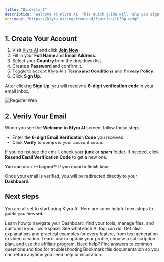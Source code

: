 ```yaml
---
title: "Quickstart"
description: "Welcome to Klyra AI. This quick guide will help you sign up, verify your account, and reach your dashboard in just a few steps."
og:image: "https://klyra.ai/img/frontend/features/lU38p.webp"
---
```


## 1. Create Your Account

1. Visit [Klyra AI](https://klyra.ai) and click [**Join Now**](https://klyra.ai/register).
2. Fill in your **Full Name** and **Email Address**.
3. Select your **Country** from the dropdown list.
4. Create a **Password** and confirm it.
5. Toggle to accept Klyra AI’s [**Terms and Conditions**](https://klyra.ai/page/terms-and-conditions) and [**Privacy Policy**](https://klyra.ai/page/privacy-policy).
6. Click **Sign Up**.

After clicking **Sign Up**, you will receive a **6-digit verification code** in your email inbox.

![Register Web](/images/register.webp)

## 2. Verify Your Email

When you see the **Welcome to Klyra AI** screen, follow these steps:

- Enter the **6-digit Email Verification Code** you received.
- Click **Verify** to complete your account setup.

If you do not see the email, check your **junk** or **spam** folder. If needed, click **Resend Email Verification Code** to get a new one.

<Tip>
  You can click **Logout** if you need to finish later.
</Tip>

Once your email is verified, you will be redirected directly to your **Dashboard**.

## Next steps

You are all set to start using Klyra AI. Here are some helpful next steps to guide you forward.

<CardGroup cols={2}>
  <Card title="Explore the Dashboard" icon="chalkboard" href="/ai-panel/dashboard" cta="Open Dashboard Overview">
    Learn how to navigate your Dashboard, find your tools, manage files, and customize your workspace.
  </Card>
  <Card title="Discover AI Tools" icon="toolbox" href="ai-content/ai-writer" cta="View Features">
    See what each AI tool can do. Get clear explanations and practical examples for every feature, from text generation to video creation.
  </Card>
  <Card title="Manage Your Account" icon="books" href="account/my-account" cta="See Tutorials">
    Learn how to update your profile, choose a subscription plan, and use the affiliate program.
  </Card>
  <Card title="Check FAQs" icon="block-question" href="/faqs" cta="Visit FAQs">
    Need help? Find answers to common questions and tips for troubleshooting
  </Card>
</CardGroup>

<Note>
  Bookmark this documentation so you can return anytime you need help or inspiration.
</Note>